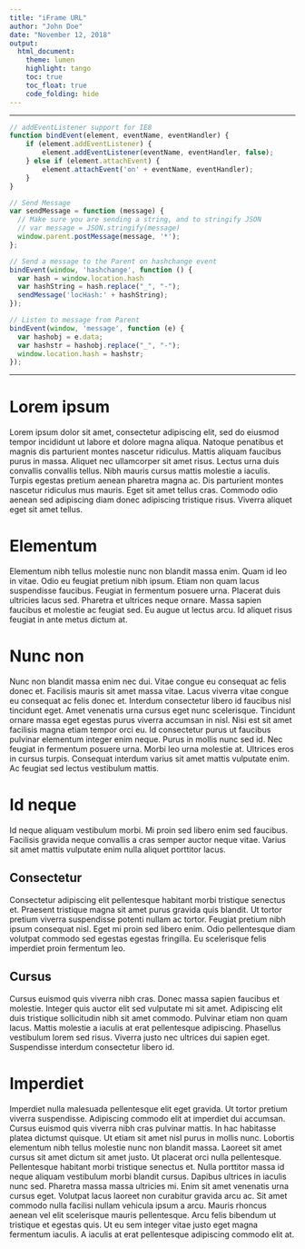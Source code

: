 ---
title: "iFrame URL"
author: "John Doe"
date: "November 12, 2018"
output:
  html_document:
    theme: lumen
    highlight: tango
    toc: true
    toc_float: true
    code_folding: hide
---

---

```{js}
// addEventListener support for IE8
function bindEvent(element, eventName, eventHandler) {
    if (element.addEventListener) {
        element.addEventListener(eventName, eventHandler, false);
    } else if (element.attachEvent) {
        element.attachEvent('on' + eventName, eventHandler);
    }
}

// Send Message
var sendMessage = function (message) {
  // Make sure you are sending a string, and to stringify JSON
  // var message = JSON.stringify(message)
  window.parent.postMessage(message, '*');
};

// Send a message to the Parent on hashchange event
bindEvent(window, 'hashchange', function () {
  var hash = window.location.hash
  var hashString = hash.replace("_", "-");
  sendMessage('locHash:' + hashString);
});

// Listen to message from Parent
bindEvent(window, 'message', function (e) {
  var hashobj = e.data;
  var hashstr = hashobj.replace("_", "-");
  window.location.hash = hashstr;
});
```

---

# Lorem ipsum

Lorem ipsum dolor sit amet, consectetur adipiscing elit, sed do eiusmod tempor incididunt ut labore et dolore magna aliqua. Natoque penatibus et magnis dis parturient montes nascetur ridiculus. Mattis aliquam faucibus purus in massa. Aliquet nec ullamcorper sit amet risus. Lectus urna duis convallis convallis tellus. Nibh mauris cursus mattis molestie a iaculis. Turpis egestas pretium aenean pharetra magna ac. Dis parturient montes nascetur ridiculus mus mauris. Eget sit amet tellus cras. Commodo odio aenean sed adipiscing diam donec adipiscing tristique risus. Viverra aliquet eget sit amet tellus.

# Elementum

Elementum nibh tellus molestie nunc non blandit massa enim. Quam id leo in vitae. Odio eu feugiat pretium nibh ipsum. Etiam non quam lacus suspendisse faucibus. Feugiat in fermentum posuere urna. Placerat duis ultricies lacus sed. Pharetra et ultrices neque ornare. Massa sapien faucibus et molestie ac feugiat sed. Eu augue ut lectus arcu. Id aliquet risus feugiat in ante metus dictum at.

# Nunc non

Nunc non blandit massa enim nec dui. Vitae congue eu consequat ac felis donec et. Facilisis mauris sit amet massa vitae. Lacus viverra vitae congue eu consequat ac felis donec et. Interdum consectetur libero id faucibus nisl tincidunt eget. Amet venenatis urna cursus eget nunc scelerisque. Tincidunt ornare massa eget egestas purus viverra accumsan in nisl. Nisi est sit amet facilisis magna etiam tempor orci eu. Id consectetur purus ut faucibus pulvinar elementum integer enim neque. Purus in mollis nunc sed id. Nec feugiat in fermentum posuere urna. Morbi leo urna molestie at. Ultrices eros in cursus turpis. Consequat interdum varius sit amet mattis vulputate enim. Ac feugiat sed lectus vestibulum mattis.

# Id neque

Id neque aliquam vestibulum morbi. Mi proin sed libero enim sed faucibus. Facilisis gravida neque convallis a cras semper auctor neque vitae. Varius sit amet mattis vulputate enim nulla aliquet porttitor lacus. 

## Consectetur

Consectetur adipiscing elit pellentesque habitant morbi tristique senectus et. Praesent tristique magna sit amet purus gravida quis blandit. Ut tortor pretium viverra suspendisse potenti nullam ac tortor. Feugiat pretium nibh ipsum consequat nisl. Eget mi proin sed libero enim. Odio pellentesque diam volutpat commodo sed egestas egestas fringilla. Eu scelerisque felis imperdiet proin fermentum leo.

## Cursus

Cursus euismod quis viverra nibh cras. Donec massa sapien faucibus et molestie. Integer quis auctor elit sed vulputate mi sit amet. Adipiscing elit duis tristique sollicitudin nibh sit amet commodo. Pulvinar etiam non quam lacus. Mattis molestie a iaculis at erat pellentesque adipiscing. Phasellus vestibulum lorem sed risus. Viverra justo nec ultrices dui sapien eget. Suspendisse interdum consectetur libero id.

# Imperdiet

Imperdiet nulla malesuada pellentesque elit eget gravida. Ut tortor pretium viverra suspendisse. Adipiscing commodo elit at imperdiet dui accumsan. Cursus euismod quis viverra nibh cras pulvinar mattis. In hac habitasse platea dictumst quisque. Ut etiam sit amet nisl purus in mollis nunc. Lobortis elementum nibh tellus molestie nunc non blandit massa. Laoreet sit amet cursus sit amet dictum sit amet justo. Ut placerat orci nulla pellentesque. Pellentesque habitant morbi tristique senectus et. Nulla porttitor massa id neque aliquam vestibulum morbi blandit cursus. Dapibus ultrices in iaculis nunc sed. Pharetra massa massa ultricies mi. Enim sit amet venenatis urna cursus eget. Volutpat lacus laoreet non curabitur gravida arcu ac. Sit amet commodo nulla facilisi nullam vehicula ipsum a arcu. Mauris rhoncus aenean vel elit scelerisque mauris pellentesque. Arcu felis bibendum ut tristique et egestas quis. Ut eu sem integer vitae justo eget magna fermentum iaculis. A iaculis at erat pellentesque adipiscing commodo elit at.